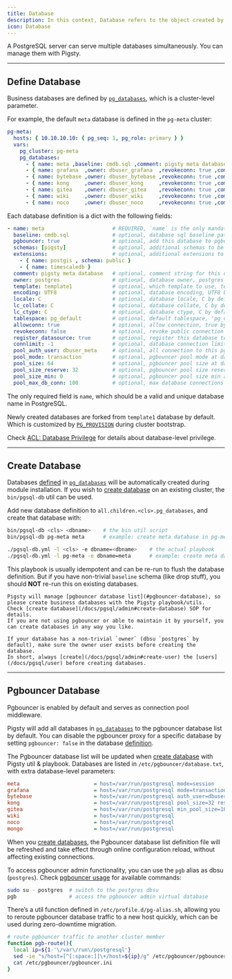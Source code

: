 ```yaml
---
title: Database
description: In this context, Database refers to the object created by SQL `CREATE DATABASE`.
icon: Database
---
```


A PostgreSQL server can serve multiple databases simultaneously. You can manage them with Pigsty.

------

## Define Database

Business databases are defined by [`pg_databases`](/docs/pgsql/param#pg_databases), which is a cluster-level parameter.

For example, the default `meta` database is defined in the `pg-meta` cluster:

```yaml
pg-meta:
  hosts: { 10.10.10.10: { pg_seq: 1, pg_role: primary } }
  vars:
    pg_cluster: pg-meta
    pg_databases:
      - { name: meta ,baseline: cmdb.sql ,comment: pigsty meta database ,schemas: [pigsty] ,extensions: [{name: postgis, schema: public}, {name: timescaledb}]}
      - { name: grafana  ,owner: dbuser_grafana  ,revokeconn: true ,comment: grafana primary database }
      - { name: bytebase ,owner: dbuser_bytebase ,revokeconn: true ,comment: bytebase primary database }
      - { name: kong     ,owner: dbuser_kong     ,revokeconn: true ,comment: kong the api gateway database }
      - { name: gitea    ,owner: dbuser_gitea    ,revokeconn: true ,comment: gitea meta database }
      - { name: wiki     ,owner: dbuser_wiki     ,revokeconn: true ,comment: wiki meta database }
      - { name: noco     ,owner: dbuser_noco     ,revokeconn: true ,comment: nocodb database }
```

Each database definition is a dict with the following fields:

```yaml
- name: meta                      # REQUIRED, `name` is the only mandatory field of a database definition
  baseline: cmdb.sql              # optional, database sql baseline path, (relative path among ansible search path, e.g files/)
  pgbouncer: true                 # optional, add this database to pgbouncer database list? true by default
  schemas: [pigsty]               # optional, additional schemas to be created, array of schema names
  extensions:                     # optional, additional extensions to be installed: array of `{name[,schema]}`
    - { name: postgis , schema: public }
    - { name: timescaledb }
  comment: pigsty meta database   # optional, comment string for this database
  owner: postgres                 # optional, database owner, postgres by default
  template: template1             # optional, which template to use, template1 by default
  encoding: UTF8                  # optional, database encoding, UTF8 by default. (MUST same as template database)
  locale: C                       # optional, database locale, C by default.  (MUST same as template database)
  lc_collate: C                   # optional, database collate, C by default. (MUST same as template database)
  lc_ctype: C                     # optional, database ctype, C by default.   (MUST same as template database)
  tablespace: pg_default          # optional, default tablespace, 'pg_default' by default.
  allowconn: true                 # optional, allow connection, true by default. false will disable connect at all
  revokeconn: false               # optional, revoke public connection privilege. false by default. (leave connect with grant option to owner)
  register_datasource: true       # optional, register this database to grafana datasources? true by default
  connlimit: -1                   # optional, database connection limit, default -1 disable limit
  pool_auth_user: dbuser_meta     # optional, all connection to this pgbouncer database will be authenticated by this user
  pool_mode: transaction          # optional, pgbouncer pool mode at database level, default transaction
  pool_size: 64                   # optional, pgbouncer pool size at database level, default 64
  pool_size_reserve: 32           # optional, pgbouncer pool size reserve at database level, default 32
  pool_size_min: 0                # optional, pgbouncer pool size min at database level, default 0
  pool_max_db_conn: 100           # optional, max database connections at database level, default 100
```

The only required field is `name`, which should be a valid and unique database name in PostgreSQL.

Newly created databases are forked from `template1` database by default. Which is customized by [`PG_PROVISION`](/docs/pgsql/param#pg_provision) during cluster bootstrap.

Check [ACL: Database Privilege](/docs/pgsql/acl#database-privilege) for details about database-level privilege.



------

## Create Database

Databases [defined](#define-database) in [`pg_databases`](/docs/pgsql/param#pg_databases) will be automatically created during module installation.
If you wish to [create database](/docs/pgsql/admin#create-database) on an existing cluster, the `bin/pgsql-db` util can be used.

Add new database definition to `all.children.<cls>.pg_databases`, and create that database with:

```bash tab="utils"
bin/pgsql-db <cls> <dbname>    # the bin util script
bin/pgsql-db pg-meta meta      # example: create meta database in pg-meta cluster
```
```bash tab="playbook"
./pgsql-db.yml -l <cls> -e dbname=<dbname>    # the actual playbook
./pgsql-db.yml -l pg-meta -e dbname=meta      # example: create meta database in pg-meta cluster
```

This playbook is usually idempotent and can be re-run to flush the database definition.
But if you have non-trivial `baseline` schema (like drop stuff), you should **NOT** re-run this on existing databases.

<Callout title="Create postgres database with pigsty" type="warn">

    Pigsty will manage [pgbouncer database list](#pgbouncer-database), so please create business databases with the Pigsty playbook/utils.
    Check [create database](/docs/pgsql/admin#create-database) SOP for details.
    If you are not using pgbouncer or able to maintain it by yourself, you can create databases in any way you like.

</Callout>


<Callout title="Create owner before create database" type="warn">

    If your database has a non-trivial `owner` (dbsu `postgres` by default), make sure the owner user exists before creating the database.
    In short, always [create](/docs/pgsql/admin#create-user) the [users](/docs/pgsql/user) before creating databases.

</Callout>





------

## Pgbouncer Database

Pgbouncer is enabled by default and serves as connection pool middleware.

Pigsty will add all databases in [`pg_databases`](/docs/pgsql/param#pg_databases) to the pgbouncer database list by default.
You can disable the pgbouncer proxy for a specific database by setting `pgbouncer: false` in the database [definition](#define-database).


The Pgbouncer database list will be updated when [create database](#create-database) with Pigsty util & playbook.
Databases are listed in `/etc/pgbouncer/database.txt`, with extra database-level parameters:

```ini title="/etc/pgbouncer/database.txt"
meta                        = host=/var/run/postgresql mode=session
grafana                     = host=/var/run/postgresql mode=transaction
bytebase                    = host=/var/run/postgresql auth_user=dbuser_meta
kong                        = host=/var/run/postgresql pool_size=32 reserve_pool=64
gitea                       = host=/var/run/postgresql min_pool_size=10
wiki                        = host=/var/run/postgresql
noco                        = host=/var/run/postgresql
mongo                       = host=/var/run/postgresql
```

When you [create databases](/docs/pgsql/database#create-database), the Pgbouncer database list definition file will be refreshed and take effect through online configuration reload, without affecting existing connections.


To access pgbouncer admin functionality, you can use the `pgb` alias as dbsu (`postgres`).
Check [pgbouncer usage](https://www.pgbouncer.org/usage.html) for available commands:

```bash title="postgres"
sudo su - postgres  # switch to the postgres dbsu
pgb                 # access the pgbouncer admin virtual database
```

There’s a util function defined in `/etc/profile.d/pg-alias.sh`, allowing you to reroute pgbouncer database traffic to a new host quickly, which can be used during zero-downtime migration.

```bash title="/etc/profile.d/pg-alias.sh"
# route pgbouncer traffic to another cluster member
function pgb-route(){
  local ip=${1-'\/var\/run\/postgresql'}
  sed -ie "s/host=[^[:space:]]\+/host=${ip}/g" /etc/pgbouncer/pgbouncer.ini
  cat /etc/pgbouncer/pgbouncer.ini
}
```
